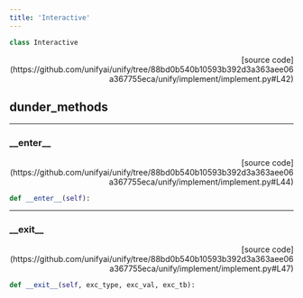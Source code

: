 ```yaml
---
title: 'Interactive'
---
```


```python
class Interactive
```

<p align="right">[source code](https://github.com/unifyai/unify/tree/88bd0b540b10593b392d3a363aee06a367755eca/unify/implement/implement.py#L42)</p>



## dunder_methods

---

### \_\_enter\_\_

<p align="right">[source code](https://github.com/unifyai/unify/tree/88bd0b540b10593b392d3a363aee06a367755eca/unify/implement/implement.py#L44)</p>

```python
def __enter__(self):
```



---

### \_\_exit\_\_

<p align="right">[source code](https://github.com/unifyai/unify/tree/88bd0b540b10593b392d3a363aee06a367755eca/unify/implement/implement.py#L47)</p>

```python
def __exit__(self, exc_type, exc_val, exc_tb):
```

